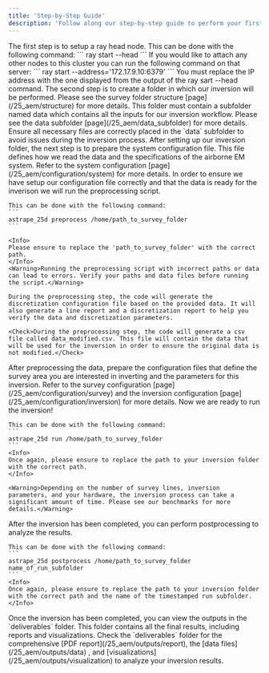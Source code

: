 ```yaml
---
title: 'Step-by-Step Guide'
description: 'Follow along our step-by-step guide to perform your first inversion with Astrape.'
---
```


<Steps>
  <Step title="Start ray">
    The first step is to setup a ray head node. This can be done with the following command: 
    ```
    ray start --head
    ```
    If you would like to attach any other nodes to this cluster you can run the following command on that server: 
    ```
     ray start --address='172.17.9.10:6379'
    ```
    <Warning>You must replace the IP address with the one displayed from the output of the ray sart --head command.</Warning>
  </Step>
  <Step title="Setup Data Folder">
    The second step is to create a folder in which our inversion will be performed. Please see the survey folder structure [page](/25_aem/structure) for more details. 
    This folder must contain a subfolder named data which contains all the inputs for our inversion workflow. 
    Please see the data subfolder [page](/25_aem/data_subfolder) for more details. 
    <Tip>Ensure all necessary files are correctly placed in the `data` subfolder to avoid issues during the inversion process.</Tip>
  </Step>
  <Step title="Prepare System Configuration File">
    After setting up our inversion folder, the next step is to prepare the system configuration file. 
    This file defines how we read the data and the specifications of the airborne EM system. 
    Refer to the system configuration [page](/25_aem/configuration/system) for more details. 
  </Step>
  <Step title="Preprocessing ">
    In order to ensure we have setup our configuration file correctly and that the data is ready for the inverison we will run the preprocessing script.

    This can be done with the following command: 
    ```
    astrape_25d preprocess /home/path_to_survey_folder
    ```

    <Info>
    Please ensure to replace the 'path_to_survey_folder' with the correct path. 
    </Info>
    <Warning>Running the preprocessing script with incorrect paths or data can lead to errors. Verify your paths and data files before running the script.</Warning>

    During the preprocessing step, the code will generate the discretization configuration file based on the provided data. It will also generate a line report and a discretization report to help you verify the data and discretization parameters.

    <Check>During the preprocessing step, the code will generate a csv file called data_modified.csv. This file will contain the data that will be used for the inversion in order to ensure the original data is not modified.</Check>
  </Step>
  <Step title="Prepare Survey + Inversion Configuration Files">
    After preprocessing the data, prepare the configuration files that define the survey area you are interested in inverting and the parameters for this inversion. 
    Refer to the survey configuration [page](/25_aem/configuration/survey) and the inversion configuration [page](/25_aem/configuration/inversion) for more details.
  </Step>
  <Step title="Run Inversion">
    Now we are ready to run the inversion! 

    This can be done with the following command: 
    ```
    astrape_25d run /home/path_to_survey_folder
    ```
    <Info>
    Once again, please ensure to replace the path to your inversion folder with the correct path. 
    </Info>

    <Warning>Depending on the number of survey lines, inversion parameters, and your hardware, the inversion process can take a significant amount of time. Please see our benchmarks for more details.</Warning> 
  </Step>
    <Step title="Postprocessing">
    After the inversion has been completed, you can perform postprocessing to analyze the results.

    This can be done with the following command: 
    ```
    astrape_25d postprocess /home/path_to_survey_folder name_of_run_subfolder
    ```
    <Info>
    Once again, please ensure to replace the path to your inversion folder with the correct path and the name of the timestamped run subfolder.
    </Info>
  </Step>
  <Step title="View Outputs">
    Once the inversion has been completed, you can view the outputs in the `deliverables` folder. 
    This folder contains all the final results, including reports and visualizations.
    <Check>Check the `deliverables` folder for the comprehensive [PDF report](/25_aem/outputs/report), the [data files](/25_aem/outputs/data) , and [visualizations](/25_aem/outputs/visualization) to analyze your inversion results.</Check>

  </Step>
</Steps>
